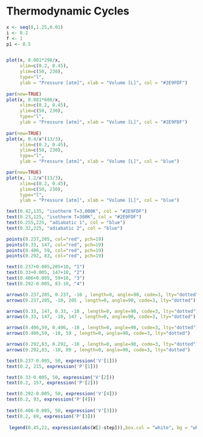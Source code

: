 # Thermodynamic Cycles {#ThermodynamicCycles}




```r

x <- seq(0,1.25,0.01)
i <- 0.2
f <- 1
p1 <- 0.5


plot(x, 0.081*298/x,
     xlim=c(0.2, 0.45),
     ylim=c(50, 230),
     type="l",
     ylab = "Pressure [atm]", xlab = "Volume [L]", col = "#2E9FDF")
     
par(new=TRUE)
plot(x, 0.081*600/x,
     xlim=c(0.2, 0.45),
     ylim=c(50, 230),
     type="l",
     ylab = "Pressure [atm]", xlab = "Volume [L]", col = "#2E9FDF")
     
par(new=TRUE)
plot(x, 0.4/x^(13/3),
     xlim=c(0.2, 0.45),
     ylim=c(50, 230),
     type="l",
     ylab = "Pressure [atm]", xlab = "Volume [L]", col = "blue")

par(new=TRUE)
plot(x, 1.2/x^(13/3),
     xlim=c(0.2, 0.45),
     ylim=c(50, 230),
     type="l",
     ylab = "Pressure [atm]", xlab = "Volume [L]", col = "blue")

text(0.42,135, "isotherm T=3,000K", col = "#2E9FDF")
text(0.23,125, "isotherm T=300K", col = "#2E9FDF")
text(0.255,225, "adiabatic 1", col = "blue")
text(0.32,225, "adiabatic 2", col = "blue")

points(0.237,205, col="red", pch=19)
points(0.33, 147, col="red", pch=19)
points(0.406, 59, col="red", pch=19)
points(0.292, 83, col="red", pch=19)

text(0.237+0.005,205+10, "1")
text(0.33+0.005, 147+10, "2")
text(0.406+0.005, 59+10, "3")
text(0.292-0.005, 83-10, "4")

arrows(0.237,205, 0.237, -10 , length=0, angle=90, code=3, lty="dotted")
arrows(0.237,205, -10, 205 , length=0, angle=90, code=3, lty="dotted")

arrows(0.33, 147, 0.33, -10 , length=0, angle=90, code=3, lty="dotted")
arrows(0.33, 147, -10, 147 , length=0, angle=90, code=3, lty="dotted")

arrows(0.406,59, 0.406, -10 , length=0, angle=90, code=3, lty="dotted")
arrows(0.406,59, -10, 59 , length=0, angle=90, code=3, lty="dotted")

arrows(0.292,83, 0.292, -10 , length=0, angle=90, code=3, lty="dotted")
arrows(0.292,83, -10, 89 , length=0, angle=90, code=3, lty="dotted")

text(0.237-0.005, 50, expression('V'[1]))
text(0.2, 215, expression('P'[1]))

text(0.33-0.005, 50, expression('V'[2]))
text(0.2, 157, expression('P'[2]))

text(0.292-0.005, 50, expression('V'[4]))
text(0.2, 93, expression('P'[4]))
 
text(0.406-0.005, 50, expression('V'[3]))
text(0.2, 69, expression('P'[3]))
 
 legend(0.45,22, expression(abs(W[2-step])),box.col = "white", bg = "white", adj=0.15)


```
